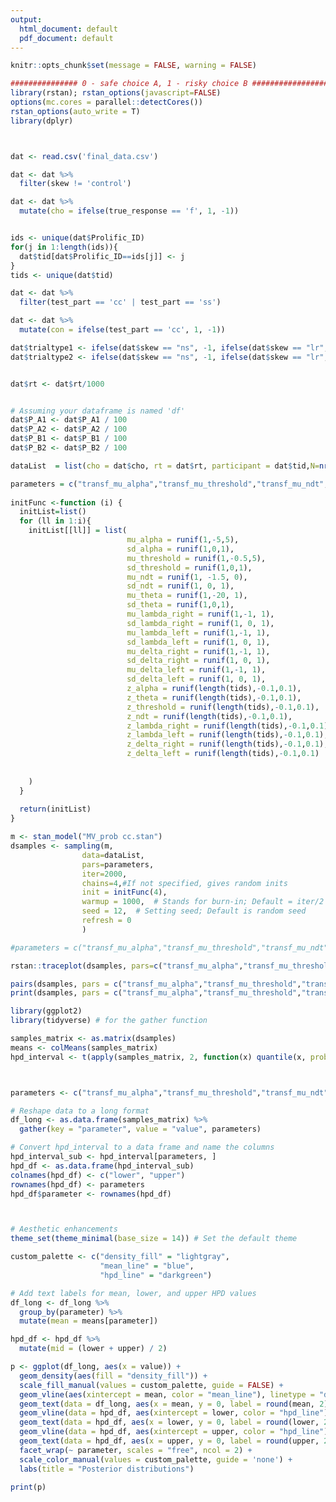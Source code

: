 ```yaml
---
output:
  html_document: default
  pdf_document: default
---
```

```r
knitr::opts_chunk$set(message = FALSE, warning = FALSE)
```


```r
############### 0 - safe choice A, 1 - risky choice B #####################
library(rstan); rstan_options(javascript=FALSE)
options(mc.cores = parallel::detectCores())
rstan_options(auto_write = T)
library(dplyr)



dat <- read.csv('final_data.csv')

dat <- dat %>%
  filter(skew != 'control')

dat <- dat %>% 
  mutate(cho = ifelse(true_response == 'f', 1, -1))


ids <- unique(dat$Prolific_ID)
for(j in 1:length(ids)){
  dat$tid[dat$Prolific_ID==ids[j]] <- j
}
tids <- unique(dat$tid)

dat <- dat %>%
  filter(test_part == 'cc' | test_part == 'ss')

dat <- dat %>%
  mutate(con = ifelse(test_part == 'cc', 1, -1))


```


```r
dat$trialtype1 <- ifelse(dat$skew == "ns", -1, ifelse(dat$skew == "lr", 1, ifelse(dat$skew == "rl", 0, NA)))
dat$trialtype2 <- ifelse(dat$skew == "ns", -1, ifelse(dat$skew == "lr", 0, ifelse(dat$skew == "rl", 1, NA)))


dat$rt <- dat$rt/1000


# Assuming your dataframe is named 'df'
dat$P_A1 <- dat$P_A1 / 100
dat$P_A2 <- dat$P_A2 / 100
dat$P_B1 <- dat$P_B1 / 100
dat$P_B2 <- dat$P_B2 / 100

```




```r

dataList  = list(cho = dat$cho, rt = dat$rt, participant = dat$tid,N=nrow(dat),  L = length(tids),starting_point=0.5, evd = dat$evd, sdd = dat$sdd, trialtype1 = dat$trialtype1, trialtype2 = dat$trialtype2, con = dat$con)

```




```r
parameters = c("transf_mu_alpha","transf_mu_threshold","transf_mu_ndt", "transf_mu_theta",'transf_mu_lambda_right','transf_mu_lambda_left', 'transf_mu_delta_right','transf_mu_delta_left', 'sd_threshold',"sd_alpha","sd_ndt", 'sd_theta', 'sd_lambda_right','sd_lambda_left', 'sd_delta_right','sd_delta_left', "alpha_sbj","threshold_sbj","ndt_sbj",'theta_sbj', 'lambda_right_sbj','lambda_left_sbj','delta_right_sbj', 'delta_left_sbj',"log_lik")
  
initFunc <-function (i) {
  initList=list()
  for (ll in 1:i){
    initList[[ll]] = list(
                          mu_alpha = runif(1,-5,5), 
                          sd_alpha = runif(1,0,1),
                          mu_threshold = runif(1,-0.5,5), 
                          sd_threshold = runif(1,0,1),
                          mu_ndt = runif(1, -1.5, 0),
                          sd_ndt = runif(1, 0, 1),
                          mu_theta = runif(1,-20, 1), 
                          sd_theta = runif(1,0,1),
                          mu_lambda_right = runif(1,-1, 1), 
                          sd_lambda_right = runif(1, 0, 1),
                          mu_lambda_left = runif(1,-1, 1), 
                          sd_lambda_left = runif(1, 0, 1),
                          mu_delta_right = runif(1,-1, 1), 
                          sd_delta_right = runif(1, 0, 1),
                          mu_delta_left = runif(1,-1, 1), 
                          sd_delta_left = runif(1, 0, 1),
                          z_alpha = runif(length(tids),-0.1,0.1),
                          z_theta = runif(length(tids),-0.1,0.1),
                          z_threshold = runif(length(tids),-0.1,0.1),
                          z_ndt = runif(length(tids),-0.1,0.1),
                          z_lambda_right = runif(length(tids),-0.1,0.1),
                          z_lambda_left = runif(length(tids),-0.1,0.1),
                          z_delta_right = runif(length(tids),-0.1,0.1),
                          z_delta_left = runif(length(tids),-0.1,0.1)
                          
                         
    )
  }
  
  return(initList)
}
```


```r
m <- stan_model("MV_prob cc.stan")
dsamples <- sampling(m,  
                data=dataList, 
                pars=parameters,
                iter=2000, 
                chains=4,#If not specified, gives random inits
                init = initFunc(4),
                warmup = 1000,  # Stands for burn-in; Default = iter/2
                seed = 12,  # Setting seed; Default is random seed
                refresh = 0
                )
```


```r
#parameters = c("transf_mu_alpha","transf_mu_threshold","transf_mu_ndt", "transf_mu_theta",'sd_threshold',"sd_alpha","sd_ndt", 'sd_theta', "alpha_sbj","threshold_sbj","ndt_sbj",'theta_sbj',"log_lik")

rstan::traceplot(dsamples, pars=c("transf_mu_alpha","transf_mu_threshold","transf_mu_ndt", "transf_mu_theta",'transf_mu_lambda_right','transf_mu_lambda_left', 'transf_mu_delta_right','transf_mu_delta_left', 'sd_threshold',"sd_alpha","sd_ndt", 'sd_theta', 'sd_lambda_right','sd_lambda_left', 'sd_delta_right','sd_delta_left', "lp__"), inc_warmup = TRUE, nrow = 3)

pairs(dsamples, pars = c("transf_mu_alpha","transf_mu_threshold","transf_mu_ndt", "transf_mu_theta",'transf_mu_lambda_right','transf_mu_lambda_left', 'transf_mu_delta_right','transf_mu_delta_left', 'sd_threshold',"sd_alpha","sd_ndt", 'sd_theta', 'sd_lambda_right','sd_lambda_left', 'sd_delta_right','sd_delta_left', "lp__"))
print(dsamples, pars = c("transf_mu_alpha","transf_mu_threshold","transf_mu_ndt", "transf_mu_theta",'transf_mu_lambda_right','transf_mu_lambda_left', 'transf_mu_delta_right','transf_mu_delta_left', 'sd_threshold',"sd_alpha","sd_ndt", 'sd_theta', 'sd_lambda_right','sd_lambda_left', 'sd_delta_right','sd_delta_left', "lp__"))

```




```r
library(ggplot2)
library(tidyverse) # for the gather function

samples_matrix <- as.matrix(dsamples)
means <- colMeans(samples_matrix)
hpd_interval <- t(apply(samples_matrix, 2, function(x) quantile(x, probs=c(0.025, 0.975))))



parameters <- c("transf_mu_alpha","transf_mu_threshold","transf_mu_ndt", "transf_mu_theta",'transf_mu_lambda_right','transf_mu_lambda_left', 'transf_mu_delta_right','transf_mu_delta_left')

# Reshape data to a long format
df_long <- as.data.frame(samples_matrix) %>%
  gather(key = "parameter", value = "value", parameters)

# Convert hpd_interval to a data frame and name the columns
hpd_interval_sub <- hpd_interval[parameters, ]
hpd_df <- as.data.frame(hpd_interval_sub)
colnames(hpd_df) <- c("lower", "upper")
rownames(hpd_df) <- parameters
hpd_df$parameter <- rownames(hpd_df)



# Aesthetic enhancements
theme_set(theme_minimal(base_size = 14)) # Set the default theme

custom_palette <- c("density_fill" = "lightgray", 
                    "mean_line" = "blue", 
                    "hpd_line" = "darkgreen")

# Add text labels for mean, lower, and upper HPD values
df_long <- df_long %>%
  group_by(parameter) %>%
  mutate(mean = means[parameter])

hpd_df <- hpd_df %>%
  mutate(mid = (lower + upper) / 2)

p <- ggplot(df_long, aes(x = value)) + 
  geom_density(aes(fill = "density_fill")) + 
  scale_fill_manual(values = custom_palette, guide = FALSE) +
  geom_vline(aes(xintercept = mean, color = "mean_line"), linetype = "dashed", size = 1, alpha = 0.7) +
  geom_text(data = df_long, aes(x = mean, y = 0, label = round(mean, 2)), vjust = -0.5, hjust = 0.5, size = 4, color = custom_palette["mean_line"]) +
  geom_vline(data = hpd_df, aes(xintercept = lower, color = "hpd_line"), linetype = "solid", size = 1, alpha = 0.5) +
  geom_text(data = hpd_df, aes(x = lower, y = 0, label = round(lower, 2)), vjust = -0.5, hjust = -0.5, size = 4, color = custom_palette["hpd_line"]) +
  geom_vline(data = hpd_df, aes(xintercept = upper, color = "hpd_line"), linetype = "solid", size = 1, alpha = 0.5) +
  geom_text(data = hpd_df, aes(x = upper, y = 0, label = round(upper, 2)), vjust = -0.5, hjust = 1.5, size = 4, color = custom_palette["hpd_line"]) +
  facet_wrap(~ parameter, scales = "free", ncol = 2) +
  scale_color_manual(values = custom_palette, guide = 'none') +
  labs(title = "Posterior distributions")

print(p)
```

